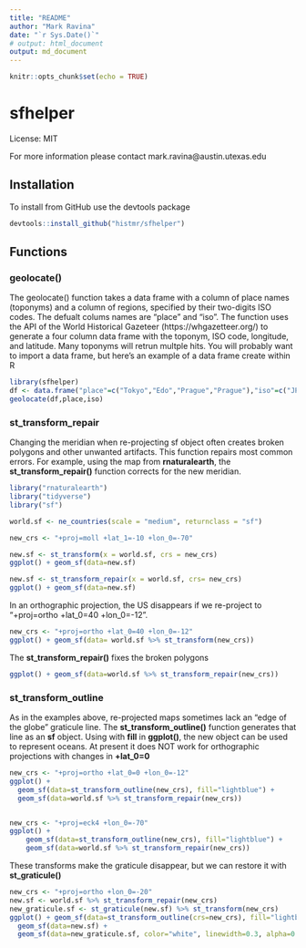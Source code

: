 ```yaml
---
title: "README"
author: "Mark Ravina"
date: "`r Sys.Date()`"
# output: html_document
output: md_document
---
```


```r
knitr::opts_chunk$set(echo = TRUE)
```

# sfhelper

License: MIT

For more information please contact mark.ravina@austin.utexas.edu

## Installation

To install from GitHub use the devtools package

```r
devtools::install_github("histmr/sfhelper")
```
## Functions

### geolocate()

The geolocate() function takes a data frame with a column of place names (toponyms) and a column of regions, specified by their two-digits ISO codes. The defualt colums names are "place" and "iso". The function uses the API of the World Historical Gazeteer (https://whgazetteer.org/) to generate a four column data frame with the toponym, ISO code, longitude, and latitude. Many toponyms will retrun multple hits. You will probably want to import a data frame, but here's an example of a data frame create within R

```r
library(sfhelper)
df <- data.frame("place"=c("Tokyo","Edo","Prague","Prague"),"iso"=c("JP","JP","CZ",""))
geolocate(df,place,iso)
```

### st_transform_repair

Changing the meridian when re-projecting sf object often creates broken polygons and other unwanted artifacts. This function repairs most common errors. For example, using the map  from **rnaturalearth**, the **st_transform_repair()** function corrects for the new meridian.

```r
library("rnaturalearth")
library("tidyverse")
library("sf")

world.sf <- ne_countries(scale = "medium", returnclass = "sf")

new_crs <- "+proj=moll +lat_1=-10 +lon_0=-70"

new.sf <- st_transform(x = world.sf, crs = new_crs)
ggplot() + geom_sf(data=new.sf)

new.sf <- st_transform_repair(x = world.sf, crs= new_crs)
ggplot() + geom_sf(data=new.sf)
```

In an orthographic projection, the US disappears if we re-project to "+proj=ortho +lat_0=40 +lon_0=-12".

```r
new_crs <- "+proj=ortho +lat_0=40 +lon_0=-12"
ggplot() + geom_sf(data= world.sf %>% st_transform(new_crs))
```

The **st_transform_repair()** fixes the broken polygons

```r
ggplot() + geom_sf(data=world.sf %>% st_transform_repair(new_crs))
```

### st_transform_outline

As in the examples above, re-projected maps sometimes lack an "edge of the globe" graticule line. The **st_transform_outline()** function generates that line as an **sf** object. Using with **fill** in **ggplot()**, the new object can be used to represent oceans. At present it does NOT work for orthographic projections with changes in **+lat_0=0**

```r
new_crs <- "+proj=ortho +lat_0=0 +lon_0=-12"
ggplot() + 
  geom_sf(data=st_transform_outline(new_crs), fill="lightblue") +
  geom_sf(data=world.sf %>% st_transform_repair(new_crs))


new_crs <- "+proj=eck4 +lon_0=-70"
ggplot() + 
    geom_sf(data=st_transform_outline(new_crs), fill="lightblue") +
    geom_sf(data=world.sf %>% st_transform_repair(new_crs))
```

These transforms make the graticule disappear, but we can restore it with **st_graticule()**

```r
new_crs <- "+proj=ortho +lon_0=-20"
new.sf <- world.sf %>% st_transform_repair(new_crs)
new_graticule.sf <- st_graticule(new.sf) %>% st_transform(new_crs)
ggplot() + geom_sf(data=st_transform_outline(crs=new_crs), fill="lightblue") +
  geom_sf(data=new.sf) +
  geom_sf(data=new_graticule.sf, color="white", linewidth=0.3, alpha=0.7)
```

